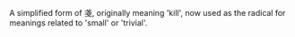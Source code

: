A simplified form of 戔, originally meaning 'kill', now used as the radical for meanings related to
'small' or 'trivial'.
